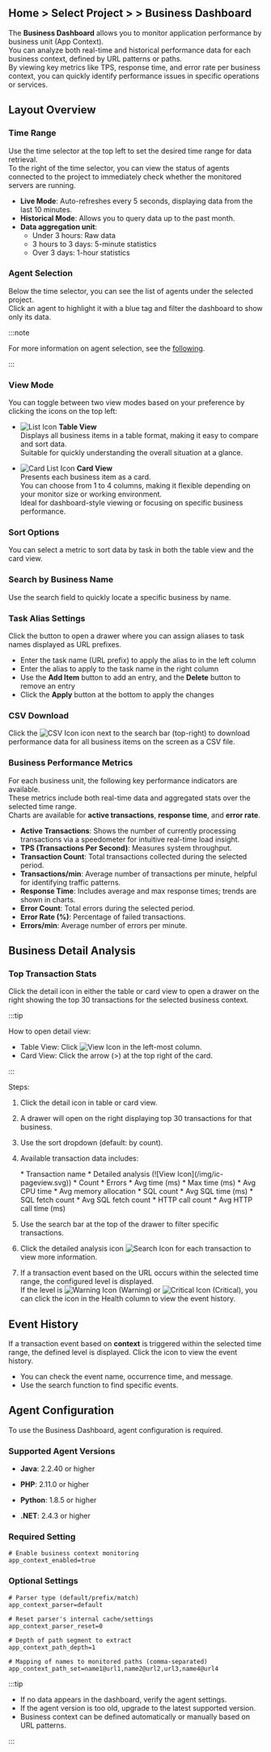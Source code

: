 ## Home > Select Project > <Cmdname sid="dashboard" className="uitext" /> > **Business Dashboard**

The **Business Dashboard** allows you to monitor application performance by business unit (App Context).  
You can analyze both real-time and historical performance data for each business context, defined by URL patterns or paths.  
By viewing key metrics like TPS, response time, and error rate per business context, you can quickly identify performance issues in specific operations or services.

## Layout Overview

<ImgLang img='apm-dashboard-business.png' desc='Business Dashboard' />

### Time Range

Use the time selector at the top left to set the desired time range for data retrieval.  
To the right of the time selector, you can view the status of agents connected to the project to immediately check whether the monitored servers are running.

- **Live Mode**: Auto-refreshes every 5 seconds, displaying data from the last 10 minutes.
- **Historical Mode**: Allows you to query data up to the past month.
- **Data aggregation unit**:
    - Under 3 hours: Raw data
    - 3 hours to 3 days: 5-minute statistics
    - Over 3 days: 1-hour statistics

### Agent Selection

Below the time selector, you can see the list of agents under the selected project.  
Click an agent to highlight it with a blue tag and filter the dashboard to show only its data.

:::note

For more information on agent selection, see the [following](dashboard#select-agent).

:::

### View Mode

You can toggle between two view modes based on your preference by clicking the icons on the top left:

* ![List Icon](/img/ic-list.svg) **Table View**  
  Displays all business items in a table format, making it easy to compare and sort data.  
  Suitable for quickly understanding the overall situation at a glance.

* ![Card List Icon](/img/ic-card-list.svg) **Card View**  
  Presents each business item as a card.  
  You can choose from 1 to 4 columns, making it flexible depending on your monitor size or working environment.  
  Ideal for dashboard-style viewing or focusing on specific business performance.

### Sort Options

You can select a metric to sort data by task in both the table view and the card view.

### Search by Business Name

Use the search field to quickly locate a specific business by name.

### Task Alias Settings

Click the button to open a drawer where you can assign aliases to task names displayed as URL prefixes.

- Enter the task name (URL prefix) to apply the alias to in the left column  
- Enter the alias to apply to the task name in the right column  
- Use the **Add Item** button to add an entry, and the **Delete** button to remove an entry  
- Click the **Apply** button at the bottom to apply the changes

### CSV Download

Click the ![CSV Icon](/img/ic-csv-download-ms.svg) icon next to the search bar (top-right) to download performance data for all business items on the screen as a CSV file.

### Business Performance Metrics

For each business unit, the following key performance indicators are available.  
These metrics include both real-time data and aggregated stats over the selected time range.  
Charts are available for **active transactions**, **response time**, and **error rate**.

- **Active Transactions**: Shows the number of currently processing transactions via a speedometer for intuitive real-time load insight.
- **TPS (Transactions Per Second)**: Measures system throughput.
- **Transaction Count**: Total transactions collected during the selected period.
- **Transactions/min**: Average number of transactions per minute, helpful for identifying traffic patterns.
- **Response Time**: Includes average and max response times; trends are shown in charts.
- **Error Count**: Total errors during the selected period.
- **Error Rate (%)**: Percentage of failed transactions.
- **Errors/min**: Average number of errors per minute.

## Business Detail Analysis

### Top Transaction Stats

Click the detail icon in either the table or card view to open a drawer on the right showing the top 30 transactions for the selected business context.

:::tip

How to open detail view:

- Table View: Click ![View Icon](/img/ic-pageview.svg) in the left-most column.
- Card View: Click the arrow (>) at the top right of the card.

:::

Steps:

1. Click the detail icon in table or card view.
1. A drawer will open on the right displaying top 30 transactions for that business.
1. Use the sort dropdown (default: by count).
1. Available transaction data includes:

    <Columns>
    <Column className="text--left width--50">
    * Transaction name
    * Detailed analysis (![View Icon](/img/ic-pageview.svg))
    * Count
    * Errors
    * Avg time (ms)
    * Max time (ms)
    * Avg CPU time
    </Column>
    <Column className="text--left width--50">
    * Avg memory allocation
    * SQL count
    * Avg SQL time (ms)
    * SQL fetch count
    * Avg SQL fetch count
    * HTTP call count
    * Avg HTTP call time (ms)
    </Column>
    </Columns>

1. Use the search bar at the top of the drawer to filter specific transactions.

1. Click the detailed analysis icon ![Search Icon](/img/ic-pageview.svg) for each transaction to view more information.

1. If a transaction event based on the URL occurs within the selected time range, the configured level is displayed.  
If the level is ![Warning Icon](/img/ic-warning-filled.svg) (Warning) or ![Critical Icon](/img/ic-warning-critical.svg) (Critical), you can click the icon in the Health column to view the event history.

## Event History

If a transaction event based on **context** is triggered within the selected time range, the defined level is displayed. Click the icon to view the event history.

  * You can check the event name, occurrence time, and message.
  * Use the search function to find specific events.

## Agent Configuration

To use the Business Dashboard, agent configuration is required.

### Supported Agent Versions

<InDoc product="java">

- **Java**: 2.2.40 or higher

</InDoc>

<InDoc product="php">

- **PHP**: 2.11.0 or higher

</InDoc>

<InDoc product="python">

- **Python**: 1.8.5 or higher

</InDoc>

<InDoc product="dotnet">

- **.NET**: 2.4.3 or higher

</InDoc>

### Required Setting

```
# Enable business context monitoring
app_context_enabled=true
```

### Optional Settings

```
# Parser type (default/prefix/match)
app_context_parser=default

# Reset parser's internal cache/settings
app_context_parser_reset=0

# Depth of path segment to extract
app_context_path_depth=1

# Mapping of names to monitored paths (comma-separated)
app_context_path_set=name1@url1,name2@url2,url3,name4@url4
```

:::tip

- If no data appears in the dashboard, verify the agent settings.
- If the agent version is too old, upgrade to the latest supported version.
- Business context can be defined automatically or manually based on URL patterns.

:::
